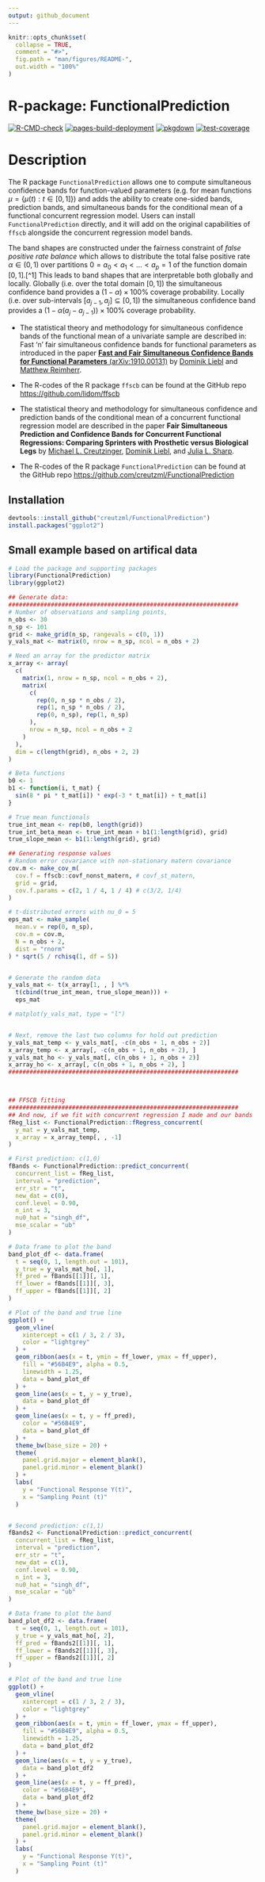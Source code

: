 ```yaml
---
output: github_document
---
```


<!-- README.md is generated from README.Rmd. Please edit that file -->

```r
knitr::opts_chunk$set(
  collapse = TRUE,
  comment = "#>",
  fig.path = "man/figures/README-",
  out.width = "100%"
)
```

# R-package: FunctionalPrediction

<!-- badges: start -->

[![R-CMD-check](https://github.com/creutzml/FunctionalPrediction/actions/workflows/R-CMD-check.yaml/badge.svg)](https://github.com/creutzml/FunctionalPrediction/actions/workflows/R-CMD-check.yaml)
[![pages-build-deployment](https://github.com/creutzml/FunctionalPrediction/actions/workflows/pages/pages-build-deployment/badge.svg)](https://github.com/creutzml/FunctionalPrediction/actions/workflows/pages/pages-build-deployment)
[![pkgdown](https://github.com/creutzml/FunctionalPrediction/actions/workflows/pkgdown.yaml/badge.svg)](https://github.com/creutzml/FunctionalPrediction/actions/workflows/pkgdown.yaml)
[![test-coverage](https://github.com/creutzml/FunctionalPrediction/actions/workflows/test-coverage.yaml/badge.svg)](https://github.com/creutzml/FunctionalPrediction/actions/workflows/test-coverage.yaml)
<!-- badges: end -->


# Description 
The R package `FunctionalPrediction` allows one to compute simultaneous confidence bands
for function-valued parameters (e.g. for mean functions
$\mu=\{\mu(t):t\in[0,1]\}$) and adds the ability to create one-sided bands, 
prediction bands, and simultaneous bands for the conditional mean of a 
functional concurrent regression model. Users can install `FunctionalPrediction` directly, and it will add on the original capabilities of `ffscb` alongside the concurrent regression model bands. 

The band shapes are constructed under
the fairness constraint of *false positive rate balance* which allows to
distribute the total false positive rate $\alpha\in(0,1)$ over
partitions $0 = a_0 < a_1 < \ldots < a_p = 1$ of the function domain $[0,1]$.[^1]
This leads to band shapes that are interpretable both globally and
locally. Globally (i.e. over the total domain $[0,1]$) the simultaneous
confidence band provides a $(1-\alpha)\times 100\%$ coverage
probability. Locally (i.e. over sub-intervals
$[a_{j-1},a_j]\subseteq[0,1]$) the simultaneous confidence band provides
a $(1-\alpha(a_j-a_{j-1}))\times 100\%$ coverage probability.

* The statistical theory and methodology for simultaneous confidence bands of the functional    mean of a univariate sample are described in: <br> Fast ‘n’
  fair simultaneous confidence bands for functional parameters as
  introduced in the paper [**Fast and Fair Simultaneous Confidence Bands
  for Functional Parameters**
  (arXiv:1910.00131)](https://arxiv.org/abs/1910.00131) by [Dominik
  Liebl](www.dliebl.com) and [Matthew
  Reimherr](http://www.personal.psu.edu/mlr36/).

* The R-codes of the R package `ffscb` can be found at the GitHub repo
  <https://github.com/lidom/ffscb>

* The statistical theory and methodology for simultaneous confidence and prediction bands of    the conditional mean of a concurrent functional regression model are described in the paper   **Fair Simultaneous Prediction and Confidence
  Bands for Concurrent Functional Regressions: Comparing Sprinters with Prosthetic
  versus Biological Legs** by [Michael L.     Creutzinger](https://www.linkedin.com/in/michaellcreutzinger/),
   [Dominik Liebl](www.dliebl.com), and [Julia L. Sharp](https://sites.google.com/view/juliasharp/home).

* The R-codes of the R package `FunctionalPrediction` can be found at the GitHub repo
  <https://github.com/creutzml/FunctionalPrediction>


## Installation 
```r
devtools::install_github("creutzml/FunctionalPrediction")
install.packages("ggplot2")
```



## Small example based on artifical data


```r
# Load the package and supporting packages
library(FunctionalPrediction)
library(ggplot2)

## Generate data:
#################################################################
# Number of observations and sampling points,
n_obs <- 30
n_sp <- 101
grid <- make_grid(n_sp, rangevals = c(0, 1))
y_vals_mat <- matrix(0, nrow = n_sp, ncol = n_obs + 2)

# Need an array for the predictor matrix
x_array <- array(
  c(
    matrix(1, nrow = n_sp, ncol = n_obs + 2),
    matrix(
      c(
        rep(0, n_sp * n_obs / 2),
        rep(1, n_sp * n_obs / 2),
        rep(0, n_sp), rep(1, n_sp)
      ),
      nrow = n_sp, ncol = n_obs + 2
    )
  ),
  dim = c(length(grid), n_obs + 2, 2)
)

# Beta functions
b0 <- 1
b1 <- function(i, t_mat) {
  sin(8 * pi * t_mat[i]) * exp(-3 * t_mat[i]) + t_mat[i]
}

# True mean functionals
true_int_mean <- rep(b0, length(grid))
true_int_beta_mean <- true_int_mean + b1(1:length(grid), grid)
true_slope_mean <- b1(1:length(grid), grid)

## Generating response values
# Random error covariance with non-stationary matern covariance
cov.m <- make_cov_m(
  cov.f = ffscb::covf_nonst_matern, # covf_st_matern,
  grid = grid,
  cov.f.params = c(2, 1 / 4, 1 / 4) # c(3/2, 1/4)
)

# t-distributed errors with nu_0 = 5
eps_mat <- make_sample(
  mean.v = rep(0, n_sp),
  cov.m = cov.m,
  N = n_obs + 2,
  dist = "rnorm"
) * sqrt(5 / rchisq(1, df = 5))


# Generate the random data
y_vals_mat <- t(x_array[1, , ] %*%
  t(cbind(true_int_mean, true_slope_mean))) +
  eps_mat

# matplot(y_vals_mat, type = "l")


# Next, remove the last two columns for hold out prediction
y_vals_mat_temp <- y_vals_mat[, -c(n_obs + 1, n_obs + 2)]
x_array_temp <- x_array[, -c(n_obs + 1, n_obs + 2), ]
y_vals_mat_ho <- y_vals_mat[, c(n_obs + 1, n_obs + 2)]
x_array_ho <- x_array[, c(n_obs + 1, n_obs + 2), ]
#################################################################



## FFSCB fitting
#################################################################
## And now, if we fit with concurrent regression I made and our bands
fReg_list <- FunctionalPrediction::fRegress_concurrent(
  y_mat = y_vals_mat_temp,
  x_array = x_array_temp[, , -1]
)

# First prediction: c(1,0)
fBands <- FunctionalPrediction::predict_concurrent(
  concurrent_list = fReg_list,
  interval = "prediction",
  err_str = "t",
  new_dat = c(0),
  conf.level = 0.90,
  n_int = 3,
  nu0_hat = "singh_df",
  mse_scalar = "ub"
)

# Data frame to plot the band
band_plot_df <- data.frame(
  t = seq(0, 1, length.out = 101),
  y_true = y_vals_mat_ho[, 1],
  ff_pred = fBands[[1]][, 1],
  ff_lower = fBands[[1]][, 3],
  ff_upper = fBands[[1]][, 2]
)

# Plot of the band and true line
ggplot() +
  geom_vline(
    xintercept = c(1 / 3, 2 / 3),
    color = "lightgrey"
  ) +
  geom_ribbon(aes(x = t, ymin = ff_lower, ymax = ff_upper),
    fill = "#56B4E9", alpha = 0.5,
    linewidth = 1.25,
    data = band_plot_df
  ) +
  geom_line(aes(x = t, y = y_true),
    data = band_plot_df
  ) +
  geom_line(aes(x = t, y = ff_pred),
    color = "#56B4E9",
    data = band_plot_df
  ) +
  theme_bw(base_size = 20) +
  theme(
    panel.grid.major = element_blank(),
    panel.grid.minor = element_blank()
  ) +
  labs(
    y = "Functional Response Y(t)",
    x = "Sampling Point (t)"
  )


# Second prediction: c(1,1)
fBands2 <- FunctionalPrediction::predict_concurrent(
  concurrent_list = fReg_list,
  interval = "prediction",
  err_str = "t",
  new_dat = c(1),
  conf.level = 0.90,
  n_int = 3,
  nu0_hat = "singh_df",
  mse_scalar = "ub"
)

# Data frame to plot the band
band_plot_df2 <- data.frame(
  t = seq(0, 1, length.out = 101),
  y_true = y_vals_mat_ho[, 2],
  ff_pred = fBands2[[1]][, 1],
  ff_lower = fBands2[[1]][, 3],
  ff_upper = fBands2[[1]][, 2]
)

# Plot of the band and true line
ggplot() +
  geom_vline(
    xintercept = c(1 / 3, 2 / 3),
    color = "lightgrey"
  ) +
  geom_ribbon(aes(x = t, ymin = ff_lower, ymax = ff_upper),
    fill = "#56B4E9", alpha = 0.5,
    linewidth = 1.25,
    data = band_plot_df2
  ) +
  geom_line(aes(x = t, y = y_true),
    data = band_plot_df2
  ) +
  geom_line(aes(x = t, y = ff_pred),
    color = "#56B4E9",
    data = band_plot_df2
  ) +
  theme_bw(base_size = 20) +
  theme(
    panel.grid.major = element_blank(),
    panel.grid.minor = element_blank()
  ) +
  labs(
    y = "Functional Response Y(t)",
    x = "Sampling Point (t)"
  )
```
